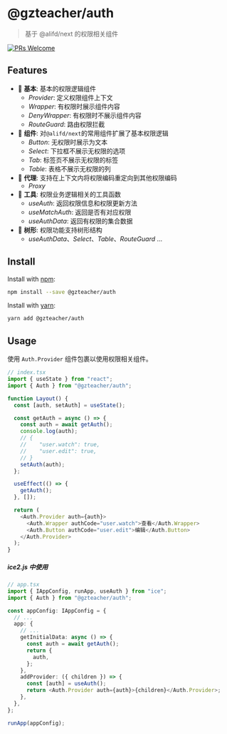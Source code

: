 # @gzteacher/auth

> 基于 @alifd/next 的权限相关组件

<p>
  <a href="https://github.com/yyz945947732/gzteacher-auth/pulls">
    <img
      src="https://img.shields.io/badge/PRs-welcome-brightgreen.svg"
      alt="PRs Welcome"
    />
  </a>
</p>

## Features

- 🐒 **基本**: 基本的权限逻辑组件
  - _Provider_: 定义权限组件上下文
  - _Wrapper_: 有权限时展示组件内容
  - _DenyWrapper_: 有权限时不展示组件内容
  - _RouteGuard_: 路由权限拦截
- 🐯 **组件**: 对`@alifd/next`的常用组件扩展了基本权限逻辑
  - _Button_: 无权限时展示为文本
  - _Select_: 下拉框不展示无权限的选项
  - _Tab_: 标签页不展示无权限的标签
  - _Table_: 表格不展示无权限的列
- 🦁 **代理**: 支持在上下文内将权限编码重定向到其他权限编码
  - _Proxy_
- 🐌 **工具**: 权限业务逻辑相关的工具函数
  - _useAuth_: 返回权限信息和权限更新方法
  - _useMatchAuth_: 返回是否有对应权限
  - _useAuthData_: 返回有权限的集合数据
- 🌲 **树形**: 权限功能支持树形结构
  - _useAuthData_、_Select_、_Table_、_RouteGuard_ ...

## Install

Install with [npm](https://www.npmjs.com/):

```sh
npm install --save @gzteacher/auth
```

Install with [yarn](https://yarnpkg.com/):

```sh
yarn add @gzteacher/auth
```

## Usage

使用 `Auth.Provider` 组件包裹以使用权限相关组件。

```typescript
// index.tsx
import { useState } from "react";
import { Auth } from "@gzteacher/auth";

function Layout() {
  const [auth, setAuth] = useState();

  const getAuth = async () => {
    const auth = await getAuth();
    console.log(auth);
    // {
    //    "user.watch": true,
    //    "user.edit": true,
    // }
    setAuth(auth);
  };

  useEffect(() => {
    getAuth();
  }, []);

  return (
    <Auth.Provider auth={auth}>
      <Auth.Wrapper authCode="user.watch">查看</Auth.Wrapper>
      <Auth.Button authCode="user.edit">编辑</Auth.Button>
    </Auth.Provider>
  );
}
```

##### ice2.js 中使用

```typescript
// app.tsx
import { IAppConfig, runApp, useAuth } from "ice";
import { Auth } from "@gzteacher/auth";

const appConfig: IAppConfig = {
  // ...
  app: {
    // ...
    getInitialData: async () => {
      const auth = await getAuth();
      return {
        auth,
      };
    },
    addProvider: ({ children }) => {
      const [auth] = useAuth();
      return <Auth.Provider auth={auth}>{children}</Auth.Provider>;
    },
  },
};

runApp(appConfig);
```
